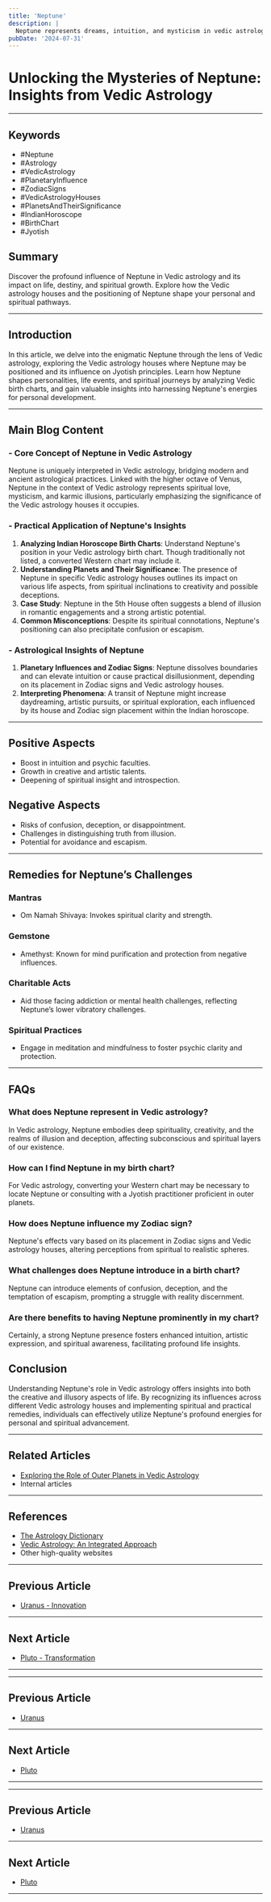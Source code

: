 ```yaml
---
title: 'Neptune'
description: |
  Neptune represents dreams, intuition, and mysticism in vedic astrology
pubDate: '2024-07-31'
---
```


# Unlocking the Mysteries of Neptune: Insights from Vedic Astrology

---

## Keywords
- #Neptune
- #Astrology
- #VedicAstrology
- #PlanetaryInfluence
- #ZodiacSigns
- #VedicAstrologyHouses
- #PlanetsAndTheirSignificance
- #IndianHoroscope
- #BirthChart
- #Jyotish

## Summary
Discover the profound influence of Neptune in Vedic astrology and its impact on life, destiny, and spiritual growth. Explore how the Vedic astrology houses and the positioning of Neptune shape your personal and spiritual pathways.

---

## Introduction
In this article, we delve into the enigmatic Neptune through the lens of Vedic astrology, exploring the Vedic astrology houses where Neptune may be positioned and its influence on Jyotish principles. Learn how Neptune shapes personalities, life events, and spiritual journeys by analyzing Vedic birth charts, and gain valuable insights into harnessing Neptune's energies for personal development.

---

## Main Blog Content

### - Core Concept of Neptune in Vedic Astrology
Neptune is uniquely interpreted in Vedic astrology, bridging modern and ancient astrological practices. Linked with the higher octave of Venus, Neptune in the context of Vedic astrology represents spiritual love, mysticism, and karmic illusions, particularly emphasizing the significance of the Vedic astrology houses it occupies.

### - Practical Application of Neptune's Insights
1. **Analyzing Indian Horoscope Birth Charts**: Understand Neptune's position in your Vedic astrology birth chart. Though traditionally not listed, a converted Western chart may include it.
2. **Understanding Planets and Their Significance**: The presence of Neptune in specific Vedic astrology houses outlines its impact on various life aspects, from spiritual inclinations to creativity and possible deceptions.
3. **Case Study**: Neptune in the 5th House often suggests a blend of illusion in romantic engagements and a strong artistic potential.
4. **Common Misconceptions**: Despite its spiritual connotations, Neptune's positioning can also precipitate confusion or escapism.

### - Astrological Insights of Neptune
1. **Planetary Influences and Zodiac Signs**: Neptune dissolves boundaries and can elevate intuition or cause practical disillusionment, depending on its placement in Zodiac signs and Vedic astrology houses.
2. **Interpreting Phenomena**: A transit of Neptune might increase daydreaming, artistic pursuits, or spiritual exploration, each influenced by its house and Zodiac sign placement within the Indian horoscope.

---

## Positive Aspects
- Boost in intuition and psychic faculties.
- Growth in creative and artistic talents.
- Deepening of spiritual insight and introspection.

## Negative Aspects
- Risks of confusion, deception, or disappointment.
- Challenges in distinguishing truth from illusion.
- Potential for avoidance and escapism.

---

## Remedies for Neptune’s Challenges

### Mantras
- Om Namah Shivaya: Invokes spiritual clarity and strength.

### Gemstone
- Amethyst: Known for mind purification and protection from negative influences.

### Charitable Acts
- Aid those facing addiction or mental health challenges, reflecting Neptune’s lower vibratory challenges.

### Spiritual Practices
- Engage in meditation and mindfulness to foster psychic clarity and protection.

---

## FAQs
### What does Neptune represent in Vedic astrology?
In Vedic astrology, Neptune embodies deep spirituality, creativity, and the realms of illusion and deception, affecting subconscious and spiritual layers of our existence.

### How can I find Neptune in my birth chart?
For Vedic astrology, converting your Western chart may be necessary to locate Neptune or consulting with a Jyotish practitioner proficient in outer planets.

### How does Neptune influence my Zodiac sign?
Neptune's effects vary based on its placement in Zodiac signs and Vedic astrology houses, altering perceptions from spiritual to realistic spheres.

### What challenges does Neptune introduce in a birth chart?
Neptune can introduce elements of confusion, deception, and the temptation of escapism, prompting a struggle with reality discernment.

### Are there benefits to having Neptune prominently in my chart?
Certainly, a strong Neptune presence fosters enhanced intuition, artistic expression, and spiritual awareness, facilitating profound life insights.

## Conclusion
Understanding Neptune's role in Vedic astrology offers insights into both the creative and illusory aspects of life. By recognizing its influences across different Vedic astrology houses and implementing spiritual and practical remedies, individuals can effectively utilize Neptune's profound energies for personal and spiritual advancement.

---

## Related Articles
- [Exploring the Role of Outer Planets in Vedic Astrology](link)
- Internal articles

---

## References
- [The Astrology Dictionary](http://theastrologydictionary.com/)
- [Vedic Astrology: An Integrated Approach](link)
- Other high-quality websites
---

## Previous Article
- [Uranus - Innovation](/blogs-md/03001_Upagrahas/0310_Uranus.mdx)

---

## Next Article
- [Pluto - Transformation](/blogs-md/03001_Upagrahas/0312_Pluto.mdx)

---
---

## Previous Article
- [Uranus](0310_Uranus.mdx)

---

## Next Article
- [Pluto](0312_Pluto.mdx)

---
---

## Previous Article
- [Uranus](0310_Uranus.mdx)

---

## Next Article
- [Pluto](0312_Pluto.mdx)

---
